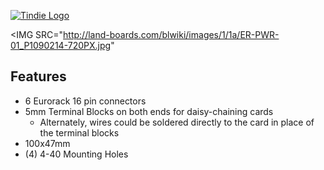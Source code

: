 <a href="https://www.tindie.com/products/29631/"><img src="http://land-boards.com/blwiki/images/5/51/Tindie-mediums.png" alt="Tindie Logo"></img></a> 

<IMG SRC="http://land-boards.com/blwiki/images/1/1a/ER-PWR-01_P1090214-720PX.jpg"</IMG>

== Features ==

* 6 Eurorack 16 pin connectors
* 5mm Terminal Blocks on both ends for daisy-chaining cards
** Alternately, wires could be soldered directly to the card in place of the terminal blocks
* 100x47mm
* (4) 4-40 Mounting Holes
